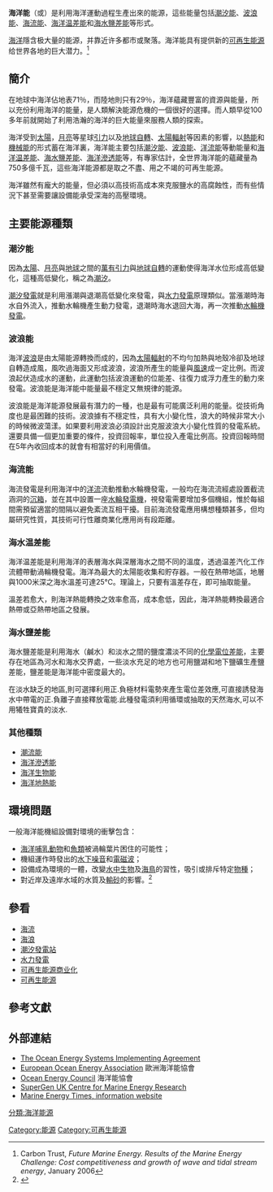 {{可再生能源}}
'''海洋能'''（{{lang|en|Marine energy}}或{{lang|en|Ocean power}}）是利用海洋運動過程生產出來的能源，這些能量包括[[潮汐能|潮汐能]]、[[海浪能|波浪能]]、[[海流能|海流能]]、[[海水溫差發電|海洋温差能]]和[[海水鹽差能|海水鹽差能]]等形式。

[[海洋|海洋]]隱含极大量的能源，并靠近许多都市或聚落。海洋能具有提供新的[[可再生能源|可再生能源]]给世界各地的巨大潜力。<ref>Carbon Trust, ''Future Marine Energy. Results of the Marine Energy Challenge: Cost competitiveness and growth of wave and tidal stream energy'', January 2006</ref>

== 簡介 ==
在地球中海洋佔地表71％，而陸地則只有29％，海洋蘊藏豐富的資源與能量，所以充份利用海洋的能量，是人類解決能源危機的一個很好的選擇。而人類早從100多年前就開始了利用浩瀚的海洋的巨大能量來服務人類的探索。

海洋受到[[太陽|太陽]]，[[月亮|月亮]]等星球[[引力|引力]]以及[[地球自轉|地球自轉]]、[[太陽輻射|太陽輻射]]等因素的影響，以[[熱能|熱能]]和[[機械能|機械能]]的形式蓄在海洋裏，海洋能主要包括[[潮汐能|潮汐能]]、[[波浪能|波浪能]]、[[海流能|洋流能]]等動能量和[[海水溫差發電|海洋温差能]]、[[海水鹽差能|海水鹽差能]]、[[海洋滲透能|海洋滲透能]]等，有專家估計，全世界海洋能的蘊藏量為750多億千瓦，這些海洋能源都是取之不盡、用之不竭的可再生能源。

海洋雖然有龐大的能量，但必須以高技術高成本來克服鹽水的高腐蝕性，而有些情況下甚至需要讓設備能承受深海的高壓環境。

== 主要能源種類 ==
=== 潮汐能 ===
{{Main|潮汐能}}
因為[[太陽|太陽]]、[[月亮|月亮]]與[[地球|地球]]之間的[[萬有引力|萬有引力]]與[[地球自轉|地球自轉]]的運動使得海洋水位形成高低變化，這種高低變化，稱之為[[潮汐|潮汐]]。

[[潮汐發電|潮汐發電]]就是利用漲潮與退潮高低變化來發電，與[[水力發電|水力發電]]原理類似。當漲潮時海水自外流入，推動水輪機產生動力發電，退潮時海水退回大海，再一次推動[[水輪機發電|水輪機發電]]。

=== 波浪能 ===
{{Main|波浪能}}
海洋[[波浪|波浪]]是由太陽能源轉換而成的，因為[[太陽輻射|太陽輻射]]的不均勻加熱與地殼冷卻及地球自轉造成風，風吹過海面又形成波浪，波浪所產生的能量與[[風速|風速]]成一定比例。而波浪起伏造成水的運動，此運動包括波浪運動的位能差、往復力或浮力產生的動力來發電。波浪能是海洋能中能量最不穩定又無規律的能源。

波浪能是海洋能源發展最有潛力的一種，也是最有可能廣泛利用的能量。從技術角度也是最困難的技術。波浪據有不穩定性，具有大小變化性，浪大的時候非常大小的時候微波蕩漾。如果要利用波浪必須設計出克服波浪大小變化性質的發電系統。還要具備一個更加重要的條件，投資回報率，單位投入產電比例高。投資回報時間在5年內收回成本的就會有相當好的利用價值。

=== 海流能 ===
{{Main|海流能}}
海流發電是利用海洋中的[[洋流|洋流]]流動推動水輪機發電，一般均在海流流經處設置截流涵洞的[[沉箱|沉箱]]，並在其中設置一座[[水輪發電機|水輪發電機]]，視發電需要增加多個機組，惟於每組間需預留適當的間隔以避免紊流互相干擾。目前海流發電應用構想種類甚多，但均屬研究性質，其技術可行性離商業化應用尚有段距離。

=== 海水温差能 ===
{{Main|海水溫差發電}}
海洋温差能是利用海洋的表層海水與深層海水之間不同的溫度，透過温差汽化工作流體帶動渦輪機發電。海洋為最大的太陽能收集和貯存器。一般在熱帶地區，地層與1000米深之海水溫差可達25℃。理論上，只要有溫差存在，即可抽取能量。

溫差若愈大，則海洋熱能轉換之效率愈高，成本愈低，因此，海洋熱能轉換最適合熱帶或亞熱帶地區之發展。

=== 海水鹽差能 ===
{{Main|海水鹽差能}}
海水鹽差能是利用海水（鹹水）和淡水之間的鹽度濃淡不同的[[化學電位差能|化學電位差能]]，主要存在地區為河水和海水交界處，一些淡水充足的地方也可用鹽湖和地下鹽礦生產鹽差能，鹽差能是海洋能中密度最大的。

在淡水缺乏的地區,則可選擇利用正.負極材料電勢來產生電位差效應,可直接誘發海水中帶電的正.負離子直接釋放電能.此種發電須利用循環或抽取的天然海水,可以不用犧牲寶貴的淡水.

=== 其他種類 ===
* [[潮流能|潮流能]]
* [[海洋滲透能|海洋滲透能]]
* [[海洋生物能|海洋生物能]]
* [[海洋地熱能|海洋地熱能]]

== 環境問題==
一般海洋能機組設備對環境的衝擊包含：

* [[海洋哺乳動物|海洋哺乳動物]]和[[魚類|魚類]]被渦輪葉片困住的可能性；
* 機組運作時發出的[[水下噪音|水下噪音]]和[[電磁波|電磁波]]；
* 設備成為環境的一體，改變[[水中生物|水中生物]]及[[海鳥|海鳥]]的習性，吸引或排斥特定[[物種|物種]]；
* 對近岸及遠岸水域的水質及[[輸砂|輸砂]]的影響。<ref>{{cite web|title=Tethys|url=http://tethys.pnnl.gov/|accessdate=2015-07-19|archive-date=2019-05-16|archive-url=https://web.archive.org/web/20190516105533/https://tethys.pnnl.gov/|dead-url=no}}</ref>

== 參看 ==
{{Portal box|可再生能源|能源}} 

* [[海流|海流]]
* [[海浪|海浪]]
* [[潮汐發電站|潮汐發電站]]
* [[水力發電|水力發電]]
* [[可再生能源商业化|可再生能源商业化]]
* [[可再生能源|可再生能源]]

== 參考文獻 ==
{{reflist}}

== 外部連結 ==
* [http://www.ocean-energy-systems.org The Ocean Energy Systems Implementing Agreement] {{Wayback|url=http://www.ocean-energy-systems.org/ |date=20200817145134 }}
* [http://www.eu-oea.com European Ocean Energy Association] {{Wayback|url=http://www.eu-oea.com/ |date=20130330011503 }} {{en}} 歐洲海洋能協會
* [http://www.oceanenergycouncil.com Ocean Energy Council] {{Wayback|url=http://www.oceanenergycouncil.com/ |date=20200311012753 }} {{en}} 海洋能協會
* [http://www.supergen-marine.org.uk SuperGen UK Centre for Marine Energy Research] {{Wayback|url=http://www.supergen-marine.org.uk/ |date=20190729003617 }}
* [https://web.archive.org/web/20121024084355/http://www.marineenergytimes.com/ Marine Energy Times, information website]

{{發電類型}}
{{電力模板}}

[[分類:海洋能源|分類:海洋能源]]
[[Category:能源|Category:能源]]
[[Category:可再生能源|Category:可再生能源]]